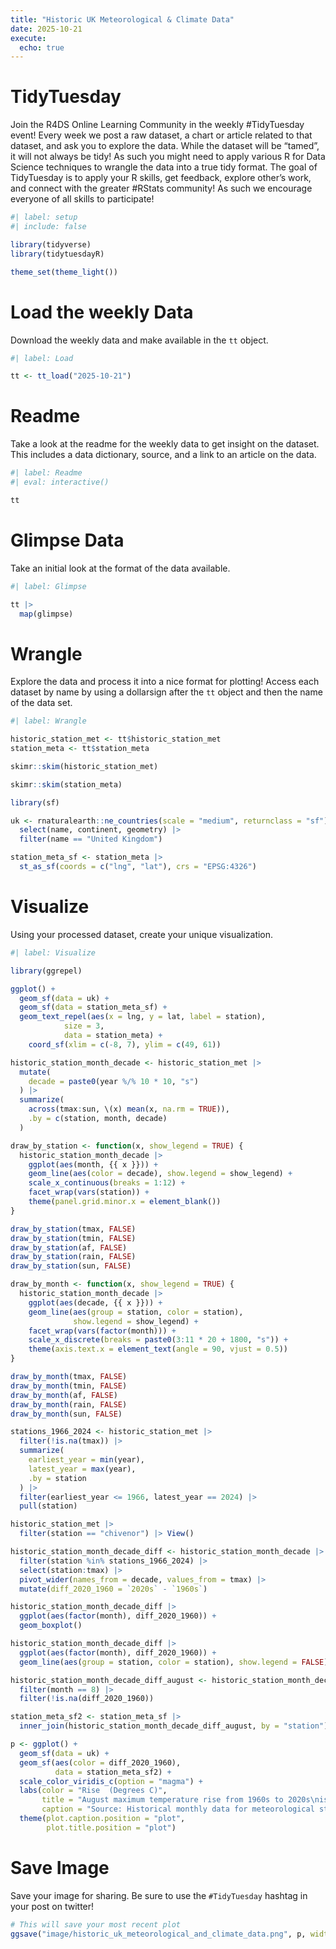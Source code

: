 ```yaml
---
title: "Historic UK Meteorological & Climate Data"
date: 2025-10-21
execute: 
  echo: true
---
```


# TidyTuesday

Join the R4DS Online Learning Community in the weekly #TidyTuesday event!
Every week we post a raw dataset, a chart or article related to that dataset, and ask you to explore the data.
While the dataset will be “tamed”, it will not always be tidy! As such you might need to apply various R for Data Science techniques to wrangle the data into a true tidy format.
The goal of TidyTuesday is to apply your R skills, get feedback, explore other’s work, and connect with the greater #RStats community!
As such we encourage everyone of all skills to participate!

```r
#| label: setup
#| include: false

library(tidyverse)
library(tidytuesdayR)

theme_set(theme_light())
```

# Load the weekly Data

Download the weekly data and make available in the `tt` object.

```r
#| label: Load

tt <- tt_load("2025-10-21")

```

# Readme

Take a look at the readme for the weekly data to get insight on the dataset.
This includes a data dictionary, source, and a link to an article on the data.

```r
#| label: Readme
#| eval: interactive()

tt

```

# Glimpse Data

Take an initial look at the format of the data available.

```r
#| label: Glimpse

tt |> 
  map(glimpse)
```

# Wrangle

Explore the data and process it into a nice format for plotting! Access each dataset by name by using a dollarsign after the `tt` object and then the name of the data set.

```r
#| label: Wrangle

historic_station_met <- tt$historic_station_met
station_meta <- tt$station_meta

```

```r
skimr::skim(historic_station_met)

skimr::skim(station_meta)
```

```r
library(sf)

uk <- rnaturalearth::ne_countries(scale = "medium", returnclass = "sf") |> 
  select(name, continent, geometry) |> 
  filter(name == "United Kingdom")

station_meta_sf <- station_meta |> 
  st_as_sf(coords = c("lng", "lat"), crs = "EPSG:4326")


```

# Visualize

Using your processed dataset, create your unique visualization.

```r
#| label: Visualize

library(ggrepel)

ggplot() +  
  geom_sf(data = uk) +
  geom_sf(data = station_meta_sf) +
  geom_text_repel(aes(x = lng, y = lat, label = station),
            size = 3,
            data = station_meta) +
    coord_sf(xlim = c(-8, 7), ylim = c(49, 61))
```

```r

historic_station_month_decade <- historic_station_met |> 
  mutate(
    decade = paste0(year %/% 10 * 10, "s")
  ) |> 
  summarize(
    across(tmax:sun, \(x) mean(x, na.rm = TRUE)),
    .by = c(station, month, decade)
  )

draw_by_station <- function(x, show_legend = TRUE) {
  historic_station_month_decade |>
    ggplot(aes(month, {{ x }})) +
    geom_line(aes(color = decade), show.legend = show_legend) +
    scale_x_continuous(breaks = 1:12) +
    facet_wrap(vars(station)) +
    theme(panel.grid.minor.x = element_blank())
}

draw_by_station(tmax, FALSE)
draw_by_station(tmin, FALSE)
draw_by_station(af, FALSE)
draw_by_station(rain, FALSE)
draw_by_station(sun, FALSE)

draw_by_month <- function(x, show_legend = TRUE) {
  historic_station_month_decade |>
    ggplot(aes(decade, {{ x }})) +
    geom_line(aes(group = station, color = station),
              show.legend = show_legend) +
    facet_wrap(vars(factor(month))) +
    scale_x_discrete(breaks = paste0(3:11 * 20 + 1800, "s")) +
    theme(axis.text.x = element_text(angle = 90, vjust = 0.5))
}

draw_by_month(tmax, FALSE)
draw_by_month(tmin, FALSE)
draw_by_month(af, FALSE)
draw_by_month(rain, FALSE)
draw_by_month(sun, FALSE)

```

```r
stations_1966_2024 <- historic_station_met |> 
  filter(!is.na(tmax)) |> 
  summarize(
    earliest_year = min(year),
    latest_year = max(year),
    .by = station
  ) |> 
  filter(earliest_year <= 1966, latest_year == 2024) |> 
  pull(station)

historic_station_met |> 
  filter(station == "chivenor") |> View()

historic_station_month_decade_diff <- historic_station_month_decade |> 
  filter(station %in% stations_1966_2024) |> 
  select(station:tmax) |> 
  pivot_wider(names_from = decade, values_from = tmax) |> 
  mutate(diff_2020_1960 = `2020s` - `1960s`)

historic_station_month_decade_diff |>
  ggplot(aes(factor(month), diff_2020_1960)) +
  geom_boxplot()

historic_station_month_decade_diff |>
  ggplot(aes(factor(month), diff_2020_1960)) +
  geom_line(aes(group = station, color = station), show.legend = FALSE)

historic_station_month_decade_diff_august <- historic_station_month_decade_diff |>
  filter(month == 8) |> 
  filter(!is.na(diff_2020_1960))

station_meta_sf2 <- station_meta_sf |>
  inner_join(historic_station_month_decade_diff_august, by = "station")

p <- ggplot() +  
  geom_sf(data = uk) +
  geom_sf(aes(color = diff_2020_1960),
          data = station_meta_sf2) +
  scale_color_viridis_c(option = "magma") +
  labs(color = "Rise  (Degrees C)",
       title = "August maximum temperature rise from 1960s to 2020s\nis more severe in England in the United Kingdom",
       caption = "Source: Historical monthly data for meteorological stations") +
  theme(plot.caption.position = "plot",
        plot.title.position = "plot")
```

# Save Image

Save your image for sharing. Be sure to use the `#TidyTuesday` hashtag in your post on twitter! 

```r

# This will save your most recent plot
ggsave("image/historic_uk_meteorological_and_climate_data.png", p, width = 7, height = 4)
```
